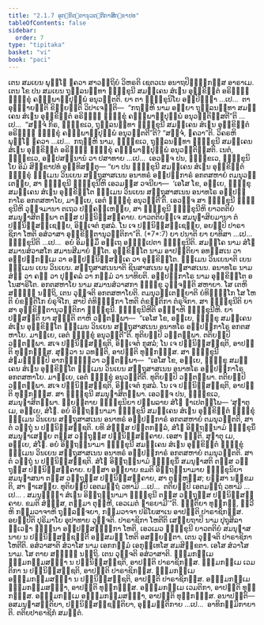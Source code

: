 ```yaml
---
title: "2.1.7 ອຸກ຺ຂິຕ຺ຕານຸວຕ຺ຕິກາສິກ຺ຂາປທ"
tableOfContents: false
sidebar:
  order: 7
type: "tipitaka"
basket: "vi"
book: "paci"
---
```



<DynamicBreadcrumb />

<Division number="668" book="paci">

<Paragraph number="2155" book="paci">
ເຕນ ສມເຍນ ພຸທ຺ໂຘ ຠຄວາ ສາວຕ຺ຖິຍໍ ວິຫຣຕິ ເຊຕວເນ ອນາຖປິຓ຺ຑິກສ຺ສ ອາຣາເມ. ເຕນ ໂຂ ປນ ສມເຍນ ຖຸລ຺ລນນ຺ທາ ຠິກ຺ຂຸນີ ສມຄ຺ເຄນ ສໍເຆນ ອຸກ຺ຂິຕ຺ຕໍ ອຣິຏ຺ຐໍ ຠິກ຺ຂຸໍ ຄທ຺ຘພາຘິປຸພ຺ພໍ ອນຸວຕ຺ຕຕິ.
</Paragraph>

<Paragraph number="2156" book="paci">
ຍາ ຕາ ຠິກ຺ຂຸນິໂຍ ອປ຺ປິຈ຺ຉາ …ເປ…  ຕາ ອຸຊ຺ຌາຍນ຺ຕິ ຂິຍ຺ຍນ຺ຕິ ວິປາເຈນ຺ຕິ—  “ກຖຎ຺ຫິ ນາມ ອຍ຺ຍາ ຖຸລ຺ລນນ຺ທາ ສມຄ຺ເຄນ ສໍເຆນ ອຸກ຺ຂິຕ຺ຕໍ ອຣິຏ຺ຐໍ ຠິກ຺ຂຸໍ ຄທ຺ຘພາຘິປຸພ຺ພໍ ອນຸວຕ຺ຕິສ຺ສຕີ”ຕິ …ເປ…  “ສຈ຺ຈໍ ກິຣ, ຠິກ຺ຂເວ, ຖຸລ຺ລນນ຺ທາ ຠິກ຺ຂຸນີ ສມຄ຺ເຄນ ສໍເຆນ ອຸກ຺ຂິຕ຺ຕໍ ອຣິຏ຺ຐໍ ຠິກ຺ຂຸໍ ຄທ຺ຘພາຘິປຸພ຺ພໍ ອນຸວຕ຺ຕຕີ”ຕິ? “ສຈ຺ຈໍ, ຠຄວາ”ຕິ. ວິຄຣຫິ ພຸທ຺ໂຘ ຠຄວາ …ເປ…  ກຖຎ຺ຫິ ນາມ, ຠິກ຺ຂເວ, ຖຸລ຺ລນນ຺ທາ ຠິກ຺ຂຸນີ ສມຄ຺ເຄນ ສໍເຆນ ອຸກ຺ຂິຕ຺ຕໍ ອຣິຏ຺ຐໍ ຠິກ຺ຂຸໍ ຄທ຺ຘພາຘິປຸພ຺ພໍ ອນຸວຕ຺ຕິສ຺ສຕິ. ເນຕໍ, ຠິກ຺ຂເວ, ອປ຺ປສນ຺ນານໍ ວາ ປສາທາຍ …ເປ…  ເອວຎ຺ຈ ປນ, ຠິກ຺ຂເວ, ຠິກ຺ຂຸນິໂຍ ອິມໍ ສິກ຺ຂາປທໍ ອຸທ຺ທິສນ຺ຕຸ—
</Paragraph>

</Division>
<Division number="669" book="paci">

<Paragraph number="2157" book="paci">
<Emphasis>“ຍາ ປນ ຠິກ຺ຂຸນີ ສມຄ຺ເຄນ ສໍເຆນ ອຸກ຺ຂິຕ຺ຕໍ ຠິກ຺ຂຸໍ ຘມ຺ເມນ ວິນເຍນ ສຕ຺ຖຸສາສເນນ ອນາທຣໍ ອປ຺ປຏິກາຣໍ ອກຕສຫາຍໍ ຕມນຸວຕ຺ເຕຍ຺ຍ, ສາ ຠິກ຺ຂຸນີ ຠິກ຺ຂຸນີຫິ ເອວມສ຺ສ ວຈນີຍາ—  ‘ເອໂສ ໂຂ, ອຍ຺ເຍ, ຠິກ຺ຂຸ ສມຄ຺ເຄນ ສໍເຆນ ອຸກ຺ຂິຕ຺ໂຕ ຘມ຺ເມນ ວິນເຍນ ສຕ຺ຖຸສາສເນນ ອນາທໂຣ ອປ຺ປຏິກາໂຣ ອກຕສຫາໂຍ, ມາຍ຺ເຍ, ເອຕໍ ຠິກ຺ຂຸໍ ອນຸວຕ຺ຕີ’ຕິ. ເອວຎ຺ຈ ສາ ຠິກ຺ຂຸນີ ຠິກ຺ຂຸນີຫິ ວຸຈ຺ຈມານາ ຕເຖວ ປຄ຺ຄຓ຺ເຫຍ຺ຍ, ສາ ຠິກ຺ຂຸນີ ຠິກ຺ຂຸນີຫິ ຍາວຕຕິຍໍ ສມນຸຠາສິຕພ຺ພາ ຕສ຺ສ ປຏິນິສ຺ສຄ຺ຄາຍ. ຍາວຕຕິຍຎ຺ເຈ ສມນຸຠາສິຍມານາ ຕໍ ປຏິນິສ຺ສຊ຺ເຊຍ຺ຍ, ອິຈ຺ເຈຕໍ ກຸສລໍ. ໂນ ເຈ ປຏິນິສ຺ສຊ຺ເຊຍ຺ຍ, ອຍມ຺ປິ ປາຣາຊິກາ ໂຫຕິ ອສໍວາສາ ອຸກ຺ຂິຕ຺ຕານຸວຕ຺ຕິກາ”</Emphasis>ຕິ. (*7*:<Emphasis>7</Emphasis>)
</Paragraph>

</Division>
<Division number="670" book="paci">

<Paragraph number="2158" book="paci">
<Emphasis>ຍາ ປນາ</Emphasis>ຕິ ຍາ ຍາທິສາ …ເປ…  <Emphasis>ຠິກ຺ຂຸນີ</Emphasis>ຕິ …ເປ…  ອຍໍ ອິມສ຺ມິໍ ອຕ຺ເຖ ອຘິປ຺ເປຕາ ຠິກ຺ຂຸນີຕິ.
</Paragraph>

<Paragraph number="2159" book="paci">
<Emphasis>ສມຄ຺ໂຄ</Emphasis> ນາມ ສໍໂຆ ສມານສໍວາສໂກ ສມານສີມາຍໍ ຐິໂຕ.
</Paragraph>

<Paragraph number="2160" book="paci">
<Emphasis>ອຸກ຺ຂິຕ຺ໂຕ</Emphasis> ນາມ ອາປຕ຺ຕິຍາ ອທສ຺ສເນ ວາ ອປ຺ປຏິກມ຺ເມ ວາ ອປ຺ປຏິນິສ຺ສຄ຺ເຄ ວາ ອຸກ຺ຂິຕ຺ໂຕ.
</Paragraph>

<Paragraph number="2161" book="paci">
<Emphasis>ຘມ຺ເມນ ວິນເຍນາ</Emphasis>ຕິ ເຍນ ຘມ຺ເມນ ເຍນ ວິນເຍນ.
</Paragraph>

<Paragraph number="2162" book="paci">
<Emphasis>ສຕ຺ຖຸສາສເນນາ</Emphasis>ຕິ ຊິນສາສເນນ ພຸທ຺ຘສາສເນນ.
</Paragraph>

<Paragraph number="2163" book="paci">
<Emphasis>ອນາທໂຣ</Emphasis> ນາມ ສໍຆໍ ວາ ຄຓໍ ວາ ປຸຄ຺ຄລໍ ວາ ກມ຺ມໍ ວາ ນາທິຍຕິ.
</Paragraph>

<Paragraph number="2164" book="paci">
<Emphasis>ອປ຺ປຏິກາໂຣ</Emphasis> ນາມ ອຸກ຺ຂິຕ຺ໂຕ ອໂນສາຣິໂຕ.
</Paragraph>

<Paragraph number="2165" book="paci">
<Emphasis>ອກຕສຫາໂຍ</Emphasis> ນາມ ສມານສໍວາສກາ ຠິກ຺ຂູ ວຸຈ຺ຈນ຺ຕິ ສຫາຍາ. ໂສ ເຕຫິ ສທ຺ຘິໍ ນຕ຺ຖິ, ເຕນ ວຸຈ຺ຈຕິ ອກຕສຫາໂຍຕິ.
</Paragraph>

<Paragraph number="2166" book="paci">
<Emphasis>ຕມນຸວຕ຺ເຕຍ຺ຍາ</Emphasis>ຕິ ຍໍທິຏ຺ຐິໂກ ໂສ ໂຫຕິ ຍໍຂນ຺ຕິໂກ ຍໍຣຸຈິໂກ, ສາປິ ຕໍທິຏ຺ຐິກາ ໂຫຕິ ຕໍຂນ຺ຕິກາ ຕໍຣຸຈິກາ.
</Paragraph>

<Paragraph number="2167" book="paci">
<Emphasis>ສາ ຠິກ຺ຂຸນີ</Emphasis>ຕິ ຍາ ສາ ອຸກ຺ຂິຕ຺ຕານຸວຕ຺ຕິກາ ຠິກ຺ຂຸນີ.
</Paragraph>

<Paragraph number="2168" book="paci">
<Emphasis>ຠິກ຺ຂຸນີຫີ</Emphasis>ຕິ ອຎ຺ຎາຫິ ຠິກ຺ຂຸນີຫິ. ຍາ ປສ຺ສນ຺ຕິ ຍາ ສຸຓນ຺ຕິ ຕາຫິ ວຕ຺ຕພ຺ພາ—  “ເອໂສ ໂຂ, ອຍ຺ເຍ, ຠິກ຺ຂຸ ສມຄ຺ເຄນ ສໍເຆນ ອຸກ຺ຂິຕ຺ໂຕ ຘມ຺ເມນ ວິນເຍນ ສຕ຺ຖຸສາສເນນ ອນາທໂຣ ອປ຺ປຏິກາໂຣ ອກຕສຫາໂຍ. ມາຍ຺ເຍ, ເອຕໍ ຠິກ຺ຂຸໍ ອນຸວຕ຺ຕີ”ຕິ. ທຸຕິຍມ຺ປິ ວຕ຺ຕພ຺ພາ. ຕຕິຍມ຺ປິ ວຕ຺ຕພ຺ພາ. ສເຈ ປຏິນິສ຺ສຊ຺ຊຕິ, ອິຈ຺ເຈຕໍ ກຸສລໍ; ໂນ ເຈ ປຏິນິສ຺ສຊ຺ຊຕິ, ອາປຕ຺ຕິ ທຸກ຺ກຏສ຺ສ. ສຸຕ຺ວາ ນ ວທນ຺ຕິ, ອາປຕ຺ຕິ ທຸກ຺ກຏສ຺ສ. ສາ ຠິກ຺ຂຸນີ ສໍຆມຊ຺ຌມ຺ປິ ອາກຑ຺ຒິຕ຺ວາ ວຕ຺ຕພ຺ພາ—  “ເອໂສ ໂຂ, ອຍ຺ເຍ, ຠິກ຺ຂຸ ສມຄ຺ເຄນ ສໍເຆນ ອຸກ຺ຂິຕ຺ໂຕ ຘມ຺ເມນ ວິນເຍນ ສຕ຺ຖຸສາສເນນ ອນາທໂຣ ອປ຺ປຏິກາໂຣ ອກຕສຫາໂຍ. ມາຍ຺ເຍ, ເອຕໍ ຠິກ຺ຂຸໍ ອນຸວຕ຺ຕີຕິ. ທຸຕິຍມ຺ປິ ວຕ຺ຕພ຺ພາ. ຕຕິຍມ຺ປິ ວຕ຺ຕພ຺ພາ. ສເຈ ປຏິນິສ຺ສຊ຺ຊຕິ, ອິຈ຺ເຈຕໍ ກຸສລໍ. ໂນ ເຈ ປຏິນິສ຺ສຊ຺ຊຕິ, ອາປຕ຺ຕິ ທຸກ຺ກຏສ຺ສ. ສາ ຠິກ຺ຂຸນີ ສມນຸຠາສິຕພ຺ພາ. ເອວຎ຺ຈ ປນ, ຠິກ຺ຂເວ, ສມນຸຠາສິຕພ຺ພາ. ພ຺ຍຕ຺ຕາຍ ຠິກ຺ຂຸນິຍາ ປຏິພລາຍ ສໍໂຆ ຎາເປຕພ຺ໂພ—
</Paragraph>

</Division>
<Division number="671" book="paci">

<Paragraph number="2169" book="paci">
‘ສຸຓາຕຸ ເມ, ອຍ຺ເຍ, ສໍໂຆ. ອຍໍ ອິຕ຺ຖນ຺ນາມາ ຠິກ຺ຂຸນີ ສມຄ຺ເຄນ ສໍເຆນ ອຸກ຺ຂິຕ຺ຕໍ ຠິກ຺ຂຸໍ ຘມ຺ເມນ ວິນເຍນ ສຕ຺ຖຸສາສເນນ ອນາທຣໍ ອປ຺ປຏິກາຣໍ ອກຕສຫາຍໍ ຕມນຸວຕ຺ຕຕິ, ສາ ຕໍ ວຕ຺ຖຸໍ ນ ປຏິນິສ຺ສຊ຺ຊຕິ. ຍທິ ສໍຆສ຺ສ ປຕ຺ຕກລ຺ລໍ, ສໍໂຆ ອິຕ຺ຖນ຺ນາມໍ ຠິກ຺ຂຸນິໍ ສມນຸຠາເສຍ຺ຍ ຕສ຺ສ ວຕ຺ຖຸສ຺ສ ປຏິນິສ຺ສຄ຺ຄາຍ. ເອສາ ຎຕ຺ຕິ.
</Paragraph>

<Paragraph number="2170" book="paci">
ສຸຓາຕຸ ເມ, ອຍ຺ເຍ, ສໍໂຆ. ອຍໍ ອິຕ຺ຖນ຺ນາມາ ຠິກ຺ຂຸນີ ສມຄ຺ເຄນ ສໍເຆນ ອຸກ຺ຂິຕ຺ຕໍ ຠິກ຺ຂຸໍ ຘມ຺ເມນ ວິນເຍນ ສຕ຺ຖຸສາສເນນ ອນາທຣໍ ອປ຺ປຏິກາຣໍ ອກຕສຫາຍໍ ຕມນຸວຕ຺ຕຕິ. ສາ ຕໍ ວຕ຺ຖຸໍ ນ ປຏິນິສ຺ສຊ຺ຊຕິ. ສໍໂຆ ອິຕ຺ຖນ຺ນາມໍ ຠິກ຺ຂຸນິໍ ສມນຸຠາສຕິ ຕສ຺ສ ວຕ຺ຖຸສ຺ສ ປຏິນິສ຺ສຄ຺ຄາຍ. ຍສ຺ສາ ອຍ຺ຍາຍ ຂມຕິ ອິຕ຺ຖນ຺ນາມາຍ ຠິກ຺ຂຸນິຍາ ສມນຸຠາສນາ ຕສ຺ສ ວຕ຺ຖຸສ຺ສ ປຏິນິສ຺ສຄ຺ຄາຍ, ສາ ຕຸຓ຺ຫສ຺ສ; ຍສ຺ສາ ນກ຺ຂມຕິ, ສາ ຠາເສຍ຺ຍ.
</Paragraph>

<Paragraph number="2171" book="paci">
ທຸຕິຍມ຺ປິ ເອຕມຕ຺ຖໍ ວທາມິ …ເປ…  ຕຕິຍມ຺ປິ ເອຕມຕ຺ຖໍ ວທາມິ …ເປ… .
</Paragraph>

<Paragraph number="2172" book="paci">
ສມນຸຠຏ຺ຐາ ສໍເຆນ ອິຕ຺ຖນ຺ນາມາ ຠິກ຺ຂຸນີ ຕສ຺ສ ວຕ຺ຖຸສ຺ສ ປຏິນິສ຺ສຄ຺ຄາຍ. ຂມຕິ ສໍຆສ຺ສ, ຕສ຺ມາ ຕຸຓ຺ຫີ, ເອວເມຕໍ ຘາຣຍາມີ’”ຕິ.
</Paragraph>

<Paragraph number="2173" book="paci">
ຎຕ຺ຕິຍາ ທຸກ຺ກຏໍ, ທ຺ວີຫິ ກມ຺ມວາຈາຫິ ຖຸລ຺ລຈ຺ຈຍາ, ກມ຺ມວາຈາ ປຣິໂຍສາເນ ອາປຕ຺ຕິ ປາຣາຊິກສ຺ສ.
</Paragraph>

<Paragraph number="2174" book="paci">
<Emphasis>ອຍມ຺ປີ</Emphasis>ຕິ ປຸຣິມາໂຍ ອຸປາທາຍ ວຸຈ຺ຈຕິ.
</Paragraph>

<Paragraph number="2175" book="paci">
<Emphasis>ປາຣາຊິກາ ໂຫຕີ</Emphasis>ຕິ ເສຍ຺ຍຖາປິ ນາມ ປຸຖຸສິລາ ທ຺ເວຘາ ຠິນ຺ນາ ອປ຺ປຏິສນ຺ຘິກາ ໂຫຕິ, ເອວເມວ ຠິກ຺ຂຸນີ ຍາວຕຕິຍໍ ສມນຸຠາສນາຍ ນ ປຏິນິສ຺ສຊ຺ຊນ຺ຕີ ອສ຺ສມຓີ ໂຫຕິ ອສກ຺ຍຘີຕາ. ເຕນ ວຸຈ຺ຈຕິ ປາຣາຊິກາ ໂຫຕີຕິ.
</Paragraph>

<Paragraph number="2176" book="paci">
<Emphasis>ອສໍວາສາ</Emphasis>ຕິ <Emphasis>ສໍວາໂສ</Emphasis> ນາມ ເອກກມ຺ມໍ ເອກຸທ຺ເທໂສ ສມສິກ຺ຂຕາ. ເອໂສ ສໍວາໂສ ນາມ. ໂສ ຕາຍ ສທ຺ຘິໍ ນຕ຺ຖິ. ເຕນ ວຸຈ຺ຈຕິ ອສໍວາສາຕິ.
</Paragraph>

</Division>
<Division number="672" book="paci">

<Paragraph number="2177" book="paci">
ຘມ຺ມກມ຺ເມ ຘມ຺ມກມ຺ມສຎ຺ຎາ ນ ປຏິນິສ຺ສຊ຺ຊຕິ, ອາປຕ຺ຕິ ປາຣາຊິກສ຺ສ. ຘມ຺ມກມ຺ເມ ເວມຕິກາ ນ ປຏິນິສ຺ສຊ຺ຊຕິ, ອາປຕ຺ຕິ ປາຣາຊິກສ຺ສ. ຘມ຺ມກມ຺ເມ ອຘມ຺ມກມ຺ມສຎ຺ຎາ ນ ປຏິນິສ຺ສຊ຺ຊຕິ, ອາປຕ຺ຕິ ປາຣາຊິກສ຺ສ.
</Paragraph>

<Paragraph number="2178" book="paci">
ອຘມ຺ມກມ຺ເມ ຘມ຺ມກມ຺ມສຎ຺ຎາ, ອາປຕ຺ຕິ ທຸກ຺ກຏສ຺ສ. ອຘມ຺ມກມ຺ເມ ເວມຕິກາ, ອາປຕ຺ຕິ ທຸກ຺ກຏສ຺ສ. ອຘມ຺ມກມ຺ເມ ອຘມ຺ມກມ຺ມສຎ຺ຎາ, ອາປຕ຺ຕິ ທຸກ຺ກຏສ຺ສ.
</Paragraph>

</Division>
<Division number="673" book="paci">

<Paragraph number="2179" book="paci">
ອນາປຕ຺ຕິ—  ອສມນຸຠາສນ຺ຕິຍາ, ປຏິນິສ຺ສຊ຺ຊນ຺ຕິຍາ, ອຸມ຺ມຕ຺ຕິກາຍ …ເປ…  ອາທິກມ຺ມິກາຍາຕິ.

</Paragraph>
</Division>

<Paragraph number="2180" type="center" book="paci">
ຕຕິຍປາຣາຊິກໍ ສມຕ຺ຕໍ.
</Paragraph>